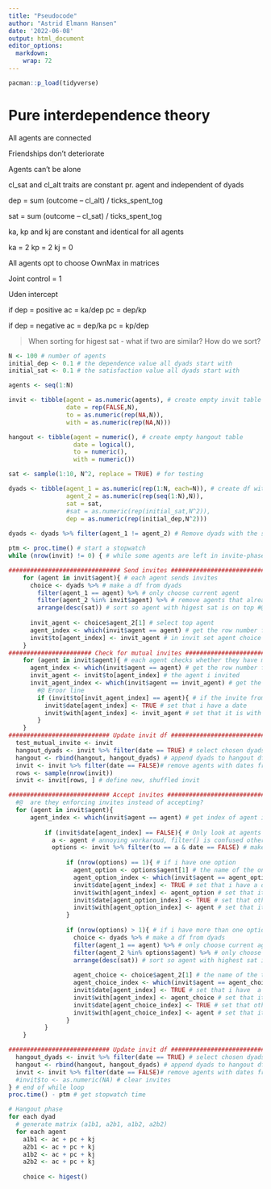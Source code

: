 ```yaml
---
title: "Pseudocode"
author: "Astrid Elmann Hansen"
date: '2022-06-08'
output: html_document
editor_options: 
  markdown: 
    wrap: 72
---
```


```r
pacman::p_load(tidyverse)
```


# Pure interdependence theory

All agents are connected

Friendships don't deteriorate

Agents can't be alone

cl_sat and cl_alt traits are constant pr. agent and independent of dyads

dep = sum (outcome – cl_alt) / ticks_spent_tog

sat = sum (outcome – cl_sat) / ticks_spent_tog
    
ka, kp and kj are constant and identical for all agents

ka = 2
kp = 2
kj = 0

All agents opt to choose OwnMax in matrices

Joint control = 1

Uden intercept

if dep = positive
  ac = ka/dep
  pc = dep/kp
  
if dep = negative
  ac = dep/ka
  pc = kp/dep


> When sorting for higest sat - what if two are similar? How do we sort?

```r
N <- 100 # number of agents
initial_dep <- 0.1 # the dependence value all dyads start with
initial_sat <- 0.1 # the satisfaction value all dyads start with

agents <- seq(1:N)
```


```r
invit <- tibble(agent = as.numeric(agents), # create empty invit table with all agents 
                date = rep(FALSE,N), 
                to = as.numeric(rep(NA,N)), 
                with = as.numeric(rep(NA,N)))

hangout <- tibble(agent = numeric(), # create empty hangout table
                  date = logical(), 
                  to = numeric(), 
                  with = numeric())

sat <- sample(1:10, N^2, replace = TRUE) # for testing

dyads <- tibble(agent_1 = as.numeric(rep(1:N, each=N)), # create df with dyads and inital values
                agent_2 = as.numeric(rep(seq(1:N),N)),
                sat = sat,
                #sat = as.numeric(rep(initial_sat,N^2)),
                dep = as.numeric(rep(initial_dep,N^2)))
  
dyads <- dyads %>% filter(agent_1 != agent_2) # Remove dyads with the same agent twice

```


```r
ptm <- proc.time() # start a stopwatch
while (nrow(invit) != 0) { # while some agents are left in invite-phase

############################### Send invites ###################################
    for (agent in invit$agent){ # each agent sends invites
      choice <- dyads %>% # make a df from dyads
        filter(agent_1 == agent) %>% # only choose current agent
        filter(agent_2 %in% invit$agent) %>% # remove agents that already have a date (are no longer in invit)
        arrange(desc(sat)) # sort so agent with higest sat is on top #@
        
      invit_agent <- choice$agent_2[1] # select top agent
      agent_index <- which(invit$agent == agent) # get the row number for the current agent in invit
      invit$to[agent_index] <- invit_agent # in invit set agent choice 
    }
####################### Check for mutual invites ###############################
    for (agent in invit$agent){ # each agent checks whether they have mutual invites
      agent_index <- which(invit$agent == agent) # get the row number for the current agent in invit
      invit_agent <- invit$to[agent_index] # the agent i invited
      invit_agent_index <- which(invit$agent == invit_agent) # get the row number for the invit_agent in invit
        #@ Eroor line
        if (invit$to[invit_agent_index] == agent){ # if the invite from my invit_agent is to me
          invit$date[agent_index] <- TRUE # set that i have a date
          invit$with[agent_index] <- invit_agent # set that it is with the person i invited
        }
    }
############################ Update invit df ###################################          
  test_mutual_invite <- invit
  hangout_dyads <- invit %>% filter(date == TRUE) # select chosen dyads
  hangout <- rbind(hangout, hangout_dyads) # append dyads to hangout df
  invit <- invit %>% filter(date == FALSE)# remove agents with dates from invite
  rows <- sample(nrow(invit))
  invit <- invit[rows, ] # define new, shuffled invit

############################ Accept invites ####################################
  #@  are they enforcing invites instead of accepting?
  for (agent in invit$agent){
      agent_index <- which(invit$agent == agent) # get index of agent in invit
          
          if (invit$date[agent_index] == FALSE){ # Only look at agents without a date
            a <- agent # annoying workaroud, filter() is confused otherwise
            options <- invit %>% filter(to == a & date == FALSE) # make a df with agents that sent me invites, and are still available
          
                if (nrow(options) == 1){ # if i have one option
                  agent_option <- options$agent[1] # the name of the one agent that sent me an invite
                  agent_option_index <- which(invit$agent == agent_option) # index of agent_option
                  invit$date[agent_index] <- TRUE # set that i have a date
                  invit$with[agent_index] <- agent_option # set that it is with the person on my options list
                  invit$date[agent_option_index] <- TRUE # set that other agent has a date
                  invit$with[agent_option_index] <- agent # set that it is with me
                }
                
                if (nrow(options) > 1){ # if i have more than one option
                  choice <- dyads %>% # make a df from dyads
                  filter(agent_1 == agent) %>% # only choose current agent
                  filter(agent_2 %in% options$agent) %>% # only choose agents that i have as options
                  arrange(desc(sat)) # sort so agent with highest sat is on top #@
                  
                  agent_choice <- choice$agent_2[1] # the name of the top agent
                  agent_choice_index <- which(invit$agent == agent_choice) # index of agent_choice
                  invit$date[agent_index] <- TRUE # set that i have  a date
                  invit$with[agent_index] <- agent_choice # set that it is with the top agent
                  invit$date[agent_choice_index] <- TRUE # set that other agent has a date
                  invit$with[agent_choice_index] <- agent # set that it is with me
                }
          }
    }

############################ Update invit df ###################################          
  hangout_dyads <- invit %>% filter(date == TRUE) # select chosen dyads
  hangout <- rbind(hangout, hangout_dyads) # append dyads to hangout df
  invit <- invit %>% filter(date == FALSE)# remove agents with dates from invite
  #invit$to <- as.numeric(NA) # clear invites
} # end of while loop
proc.time() - ptm # get stopwatch time
```

```r
# Hangout phase
for each dyad
  # generate matrix (a1b1, a2b1, a1b2, a2b2)
  for each agent
    a1b1 <- ac + pc + kj
    a2b1 <- ac + pc + kj
    a1b2 <- ac + pc + kj
    a2b2 <- ac + pc + kj
    
    choice <- higest()
  
```

